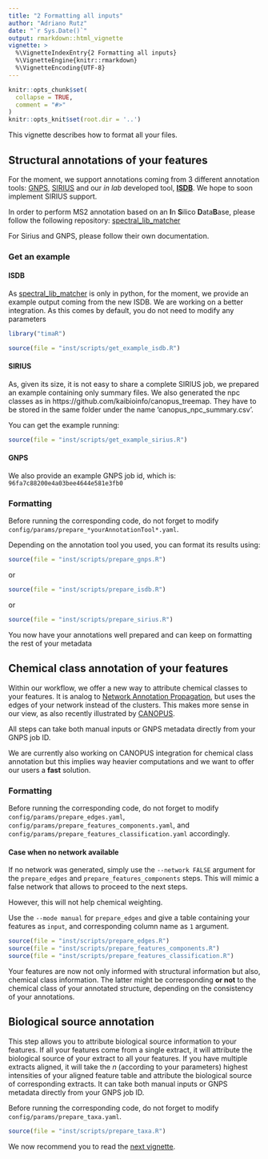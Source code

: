 ```yaml
---
title: "2 Formatting all inputs"
author: "Adriano Rutz"
date: "`r Sys.Date()`"
output: rmarkdown::html_vignette
vignette: >
  %\VignetteIndexEntry{2 Formatting all inputs}
  %\VignetteEngine{knitr::rmarkdown}
  %\VignetteEncoding{UTF-8}
---
```


```r
knitr::opts_chunk$set(
  collapse = TRUE,
  comment = "#>"
)
knitr::opts_knit$set(root.dir = '..')
```

This vignette describes how to format all your files.

## Structural annotations of your features

For the moment, we support annotations coming from 3 different annotation tools: [GNPS](https://gnps.ucsd.edu), [SIRIUS](https://bio.informatik.uni-jena.de/software/sirius) and our *in lab* developed tool, **[ISDB](https://github.com/mandelbrot-project/spectral_lib_matcher)**.
We hope to soon implement SIRIUS support.

In order to perform MS2 annotation based on an **I**n **S**ilico **D**ata**B**ase, please follow the following repository: [spectral_lib_matcher](https://github.com/mandelbrot-project/spectral_lib_matcher)

For Sirius and GNPS, please follow their own documentation.

### Get an example

#### ISDB

As [spectral_lib_matcher](https://github.com/mandelbrot-project/spectral_lib_matcher) is only in python, for the moment, we provide an example output coming from the new ISDB.
We are working on a better integration. 
As this comes by default, you do not need to modify any parameters

```r
library("timaR")
```

```r
source(file = "inst/scripts/get_example_isdb.R")
```

#### SIRIUS
As, given its size, it is not easy to share a complete SIRIUS job, we prepared an example containing only summary files.
We also generated the npc classes as in https://github.com/kaibioinfo/canopus_treemap.
They have to be stored in the same folder under the name 'canopus_npc_summary.csv'.

You can get the example running:
```r
source(file = "inst/scripts/get_example_sirius.R")
```

#### GNPS

We also provide an example GNPS job id, which is: `96fa7c88200e4a03bee4644e581e3fb0`

### Formatting

Before running the corresponding code, do not forget to modify `config/params/prepare_*yourAnnotationTool*.yaml`.

Depending on the annotation tool you used, you can format its results using: 

```r
source(file = "inst/scripts/prepare_gnps.R")
```

or 

```r
source(file = "inst/scripts/prepare_isdb.R")
```

or 

```r
source(file = "inst/scripts/prepare_sirius.R")
```

You now have your annotations well prepared and can keep on formatting the rest of your metadata

## Chemical class annotation of your features

Within our workflow, we offer a new way to attribute chemical classes to your features.
It is analog to [Network Annotation Propagation](https://ccms-ucsd.github.io/GNPSDocumentation/nap/), but uses the edges of your network instead of the clusters.
This makes more sense in our view, as also recently illustrated by [CANOPUS](https://doi.org/10.1038/s41587-020-0740-8).

All steps can take both manual inputs or GNPS metadata directly from your GNPS job ID.

We are currently also working on CANOPUS integration for chemical class annotation but this implies way heavier computations and we want to offer our users a **fast** solution.

### Formatting

Before running the corresponding code, do not forget to modify `config/params/prepare_edges.yaml`, `config/params/prepare_features_components.yaml`, and `config/params/prepare_features_classification.yaml` accordingly.

#### Case when no network available
If no network was generated, simply use the `--network FALSE` argument for the `prepare_edges` and `prepare_features_components` steps. This will mimic a false network that allows to proceed to the next steps.

However, this will not help chemical weighting.

Use the `--mode manual` for `prepare_edges` and give a table containing your features as `input`, and corresponding column name as `1` argument.

```r
source(file = "inst/scripts/prepare_edges.R")
source(file = "inst/scripts/prepare_features_components.R")
source(file = "inst/scripts/prepare_features_classification.R")
```

Your features are now not only informed with structural information but also, chemical class information.
The latter might be corresponding **or not** to the chemical class of your annotated structure, depending on the consistency of your annotations.

## Biological source annotation

This step allows you to attribute biological source information to your features.
If all your features come from a single extract, it will attribute the biological source of your extract to all your features.
If you have multiple extracts aligned, it will take the *n* (according to your parameters) highest intensities of your aligned feature table and attribute the biological source of corresponding extracts.
It can take both manual inputs or GNPS metadata directly from your GNPS job ID.

Before running the corresponding code, do not forget to modify `config/params/prepare_taxa.yaml`.

```r
source(file = "inst/scripts/prepare_taxa.R")
```

We now recommend you to read the [next vignette](https://taxonomicallyinformedannotation.github.io/tima-r/articles/3-processing.html).

